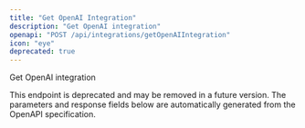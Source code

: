 ```yaml
---
title: "Get OpenAI Integration"
description: "Get OpenAI integration"
openapi: "POST /api/integrations/getOpenAIIntegration"
icon: "eye"
deprecated: true
---
```


Get OpenAI integration

<Warning>
This endpoint is deprecated and may be removed in a future version.
</Warning>

<Note>
The parameters and response fields below are automatically generated from the OpenAPI specification.
</Note>
